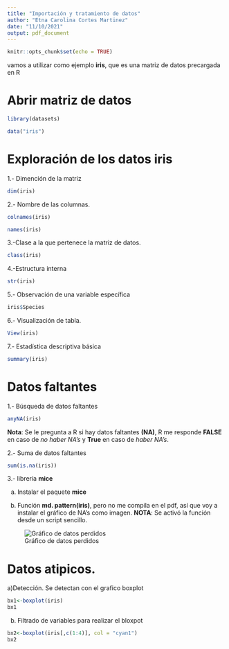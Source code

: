 ---
title: "Importación y tratamiento de datos"
author: "Etna Carolina Cortes Martinez"
date: "11/10/2021"
output: pdf_document
---

```{r setup, include=FALSE}
knitr::opts_chunk$set(echo = TRUE)
```

 vamos a utilizar como ejemplo **iris**, que es una matriz de datos precargada en R

# Abrir matriz de datos 
```{r,warning=FALSE, message=FALSE}
library(datasets)
```
```{r, warning=FALSE, message=FALSE}
data("iris")
```


# Exploración de los datos **iris**
1.- Dimención de la matriz
```{r}
dim(iris)
```
2.- Nombre de las columnas.
```{r}
colnames(iris)
```
```{r}
names(iris)
```
3.-Clase a la que pertenece la matriz de datos.
```{r}
class(iris)
```
4.-Estructura interna 
```{r}
str(iris)
```
5.- Observación de una variable específica 
```{r}
iris$Species
```
6.- Visualización de tabla.
```{r}
View(iris)
```

7.- Estadística descriptiva básica 
```{r}
summary(iris)
```

# Datos faltantes 


1.- Búsqueda de datos faltantes 
```{r}
anyNA(iris)
```
**Nota**: Se le pregunta a R si hay datos faltantes **(NA)**, R me responde **FALSE** en caso de *no haber NA's* y **True** en caso de *haber NA's*.

2.- Suma de datos faltantes 
```{r}
sum(is.na(iris))
```
3.- librería **mice**

a) Instalar el paquete **mice**

b) Función **md. pattern(iris)**, pero no me compila en el pdf, así que voy a instalar el gráfico de NA's como imagen.
**NOTA**: Se activó la función desde un script sencillo.

![Gráfico de datos perdidos](C:\Users\52228\Desktop\R\ciencia_datos/Plot NA.jpeg){width=width height=height}

# Datos atipicos.
a)Detección. Se detectan con el grafico boxplot 
```{r}
bx1<-boxplot(iris)
bx1
```

b) Filtrado de variables para realizar el bloxpot
```{r}
bx2<-boxplot(iris[,c(1:4)], col = "cyan1")
bx2
```

